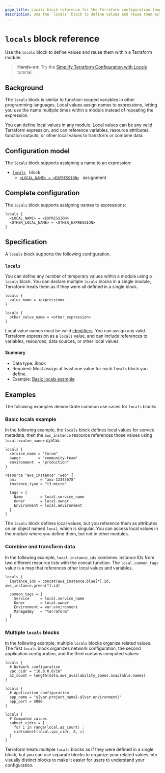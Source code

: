 ```yaml
---
page_title: Locals block reference for the Terraform configuration language
description: Use the `locals` block to define values and reuse them within a Terraform module.
---
```


# `locals` block reference

Use the `locals` block to define values and reuse them within a Terraform module.

> **Hands-on:** Try the [Simplify Terraform Configuration with Locals](/terraform/tutorials/configuration-language/locals) tutorial.

## Background

The `locals` block is similar to function-scoped variables in other programming languages. Local values assign names to expressions, letting you use the name multiple times within a module instead of repeating the expression.

You can define local values in any module. Local values can be any valid Terraform expression, and can reference variables, resource attributes, function outputs, or other local values to transform or combine data.

<!--TODO: Add a link to the usage page once I write it (WIP name)
Learn more about using locals, refer to [Parameterize your module](/WIP-USAGE-PAGE).

-->

## Configuration model

The `locals` block supports assigning a name to an expression:

- [`locals`](#locals) &nbsp; block
  - [`<LOCAL_NAME> = <EXPRESSION>`](#local-value-assignment) &nbsp; assignment

## Complete configuration

The `locals` block supports assigning names to expressions:

```hcl
locals {
  <LOCAL_NAME> = <EXPRESSION>
  <OTHER_LOCAL_NAME> = <OTHER_EXPRESSION>
}
```

## Specification

A `locals` block supports the following configuration.

### `locals`

You can define any number of temporary values within a module using a `locals` block. You can declare multiple `locals` blocks in a single module, Terraform treats them as if they were all defined in a single block.

```hcl
locals {
  value_name = <expression>
}

locals {
  other_value_name = <other_expression>
}
```

Local value names must be valid [identifiers](/terraform/language/syntax/configuration#identifiers). You can assign any valid Terraform expression as a `locals` value, and can include references to variables, resources, data sources, or other local values.

#### Summary

- Data type: Block
- Required: Must assign at least one value for each `locals` block you define.
- Example: [Basic locals example](#basic-locals-example)

## Examples

The following examples demonstrate common use cases for `locals` blocks.

### Basic locals example

In the following example, the `locals` block defines local values for service metadata, then the `aws_instance` resource references those values using `local.<value_name>` syntax:

```hcl
locals {
  service_name = "forum"
  owner        = "community-team"
  environment  = "production"
}

resource "aws_instance" "web" {
  ami           = "ami-12345678"
  instance_type = "t3.micro"

  tags = {
    Name        = local.service_name
    Owner       = local.owner
    Environment = local.environment
  }
}
```

The `locals` block defines local values, but you reference them as attributes on an object named `local`, which is singular. You can access local values in the module where you define them, but not in other modules.

### Combine and transform data

In the following example, `local.instance_ids` combines instance IDs from two different resource lists with the concat function. The `local.common_tags` value is a map that references other local values and variables.

```hcl
locals {
  instance_ids = concat(aws_instance.blue[*].id, aws_instance.green[*].id)

  common_tags = {
    Service     = local.service_name
    Owner       = local.owner
    Environment = var.environment
    ManagedBy   = "terraform"
  }
}
```

### Multiple `locals` blocks

In the following example, multiple `locals` blocks organize related values. The first `locals` block organizes network configuration, the second application configuration, and the third contains computed values:

```hcl
locals {
  # Network configuration
  vpc_cidr = "10.0.0.0/16"
  az_count = length(data.aws_availability_zones.available.names)
}

locals {
  # Application configuration
  app_name = "${var.project_name}-${var.environment}"
  app_port = 8080
}

locals {
  # Computed values
  subnet_cidrs = [
    for i in range(local.az_count) :
    cidrsubnet(local.vpc_cidr, 8, i)
  ]
}
```

Terraform treats multiple `locals` blocks as if they were defined in a single block, but you can use separate blocks to organize your related values into visually distinct blocks to make it easier for users to understand your configuration.
